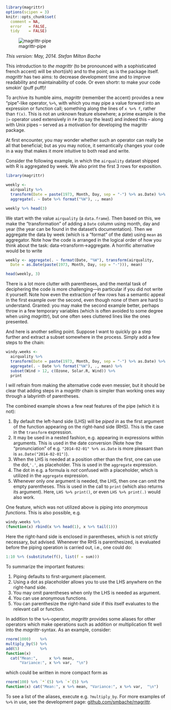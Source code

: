 <!--
%\VignetteEngine{knitr}
%\VignetteIndexEntry{Introducing magrittr}
-->

```{r, echo = FALSE, message = FALSE}
library(magrittr)
options(scipen = 3)
knitr::opts_chunk$set(
  comment = NA,
  error   = FALSE,
  tidy    = FALSE)
```

![magrittr-pipe](magrittr.jpg)

*This version: May, 2014. Stefan Milton Bache* 

This introduction to *the magrittr* (to be pronounced
with a sophisticated french accent) will be short(*ish*) and to the point; 
as is the package itself. *magrittr* has two aims: to decrease development time 
and to improve readability and maintainability of code. Or even shortr: to make
your code smokin' (puff puff)!

To archive its humble aims, *magrittr* (remember the accent) provides a new 
"pipe"-like operator, `%>%`, with which you may pipe a value forward into an 
expression or function call; something along the lines of ` x %>% f `, rather
than ` f(x)`. This is not an unknown feature
elsewhere; a prime example is the `|>` operator used extensively in `F#`
(to say the least) and indeed this -- along with Unix pipes -- served as a 
motivation for developing the magrittr package.

At first encounter, you may wonder whether such an operator can really 
be all that beneficial; but as you may notice, it semantically changes your 
code in a way that makes it more intuitive to both read and write.

Consider the following example, in which the `airquality` dataset shipped with
R is aggregated by week. We also print the first 3 rows for exposition.
```{r}
library(magrittr)

weekly <-
  airquality %>% 
  transform(Date = paste(1973, Month, Day, sep = "-") %>% as.Date) %>% 
  aggregate(. ~ Date %>% format("%W"), ., mean)

weekly %>% head(3)
```
We start with the value `airquality` (a `data.frame`). Then based on this, we 
make the "transformation" of adding a `Date` column using month, day and 
year (the year can be found in the dataset's documentation). Then we 
aggregate the data by week (which is a "format" of the date) using `mean`
as aggregator. Note how the code is arranged in the logical
order of how you think about the task: data->transform->aggregate.
A horrific alternative would be to write
```{r}
weekly <- aggregate(. ~ format(Date, "%W"), transform(airquality, 
  Date = as.Date(paste(1973, Month, Day, sep = "-"))), mean)

head(weekly, 3)
```
There is a lot more clutter with parentheses, and the mental task of deciphering
the code is more challenging---in particular if you did not write it yourself.
Note how even the extraction of few rows has a semantic appeal in the
first example over the second, even though none of them are hard to understand.
Granted: you may make the second example better, perhaps throw in a few temporary
variables (which is often avoided to some degree when using *magrittr*),
but one often sees cluttered lines like the ones presented. 

And here is another selling point. Suppose I want to quickly go a step further 
and extract a subset somewhere in the process. Simply add a few steps to the 
chain:
```{r}
windy.weeks <-
  airquality %>% 
  transform(Date = paste(1973, Month, Day, sep = "-") %>% as.Date) %>% 
  aggregate(. ~ Date %>% format("%W"), ., mean) %>%
  subset(Wind > 12, c(Ozone, Solar.R, Wind)) %>% 
  print

```
I will refrain from making the alternative code even messier, but it should be 
clear that adding steps in a *magrittr* chain is simpler than working ones
way through a labyrinth of parentheses.

The combined example shows a few neat features of the pipe (which it is not):

1. By default the left-hand side (LHS) will be *piped in* as the first argument of 
the function appearing on the right-hand side (RHS). This is the case in the 
`transform` expression.
2. It may be used in a nested fashion, e.g. appearing in expressions within 
arguments. This is used in the date conversion (Note how the "pronunciation"
of e.g. `"2014-02-01" %>% as.Date` is more pleasant than is `as.Date("2014-02-01")`).
3. When the LHS is needed at a position other than the first, one can use
the dot,`'.'`, as placeholder. This is used in the `aggregate` expression.
4. The dot in e.g. a formula is *not* confused with a placeholder, which is
utilized in the `aggregate` expression.
5. Whenever only *one* argument is needed, the LHS, then one can omit the
empty parentheses. This is used in the call to `print` (which also returns its
argument). Here, `LHS %>% print()`, or even `LHS %>% print(.)` would also work.

One feature, which was not utilized above is piping into *anonymous functions*.
This is also possible, e.g.
```{r}
windy.weeks %>%
(function(x) rbind(x %>% head(1), x %>% tail(1)))
```
Here the right-hand side is enclosed in parentheses, which is not strictly 
necessary, but advised. Whenever the RHS is parenthesized, is evaluated before
the piping operation is carried out, i.e., one could do:
```{r}
1:10 %>% (substitute(f(), list(f = sum)))
```

To summarize the important features:

1. Piping defaults to first-argument placement.
2. Using a dot as placeholder allows you to use the LHS anywhere on the 
  right-hand side.
3. You may omit parentheses when only the LHS is needed as argument.
4. You can use anonymous functions.
5. You can parenthesize the right-hand side if this itself evaluates to the
relevant call or function.

In addition to the `%>%`-operator, *magrittr* provides some aliases for other
operators which make operations such as addition or multiplication fit well 
into the *magrittr*-syntax. As an example, consider:
```{r}
rnorm(1000)    %>%
multiply_by(5) %>%
add(5)         %>%
function(x) 
  cat("Mean:",     x %>% mean, 
      "Variance:", x %>% var,  "\n")

```
which could be written in more compact form as
```{r, results = 'hide'}
rnorm(100) %>% `*`(5) %>% `+`(5) %>% 
function(x) cat("Mean:", x %>% mean, "Variance:", x %>% var,  "\n")
```
To see a list of the aliases, execute e.g. `?multiply_by`. For more
examples of `%>%` in use, see the development page: 
[github.com/smbache/magrittr](http://github.com/smbache/magrittr).
